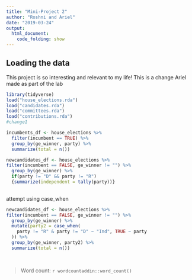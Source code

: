 ```yaml
---
title: "Mini-Project 2"
author: "Roshni and Ariel"
date: "2019-03-24"
output: 
  html_document:
    code_folding: show
---
```



## Loading the data

This project is so interesting and relevant to my life! This is a change Ariel made as part of the lab

```r
library(tidyverse)
load("house_elections.rda")
load("candidates.rda")
load("committees.rda")
load("contributions.rda")
#change1
```

```r
incumbents_df <- house_elections %>%
  filter(incumbent == TRUE) %>%
  group_by(ge_winner, party) %>%
  summarize(total = n())
```

```r
newcandidates_df <- house_elections %>%
filter(incumbent == FALSE, ge_winner != "") %>%
  group_by(ge_winner) %>%
  if(party != "D" && party != "R")
  {summarize(independent = tally(party))}
   
```
 attempt using case_when

```r
newcandidates_df <- house_elections %>%
filter(incumbent == FALSE, ge_winner != "") %>%
  group_by(ge_winner) %>%
  mutate(party2 = case_when(
    party != "R" & party != "D" ~ "Ind", TRUE ~ party
  )) %>%
  group_by(ge_winner, party2) %>%
  summarize(total = n())
  
   
```
 
> Word count: `r wordcountaddin::word_count()`


```r

```

